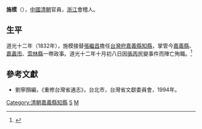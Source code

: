 '''施模'''（{{bd|？||1832年||catIdx=S施}}），[[中國|中國]][[清朝|清朝]]官員，[[浙江|浙江]]會稽人。
==生平==
道光十二年（1832年），施模接替[[張繼昌|張繼昌]]擔任[[台灣府|台灣府]][[嘉義縣_(清朝)|嘉義縣]][[知縣|知縣]]，掌管今[[嘉義縣|嘉義縣]]、[[嘉義市|嘉義市]]、[[雲林縣|雲林縣]]一帶政事。道光十二年十月初八日因[[張丙|張丙]]民變事件而陣亡殉職。<ref>{{Cite web|url=http://nrch.culture.tw/twpedia.aspx?id=24045|work=nrch.culture.tw|accessdate=2019-02-07|title=清代歷任臺灣府嘉義縣知縣|author=|date=|publisher=|archive-date=2019-02-09|archive-url=https://web.archive.org/web/20190209124537/http://nrch.culture.tw/twpedia.aspx?id=24045|dead-url=no}}</ref>

==參考文獻==
*劉寧顏編，《重修台灣省通志》，台北市，台灣省文獻委員會，1994年。

{{start box}}
{{s-off}}
{{s-before|[[張繼昌|張繼昌]]}}
{{s-title|[[嘉義縣|嘉義縣]][[知縣|知縣]]|1832年上任}}
{{s-after|[[胡之鋘|胡之鋘]]}}
{{end box}}
[[Category:清朝嘉義縣知縣|Category:清朝嘉義縣知縣]]
[[Category:會稽人|S]]
[[Category:施姓|M]]
